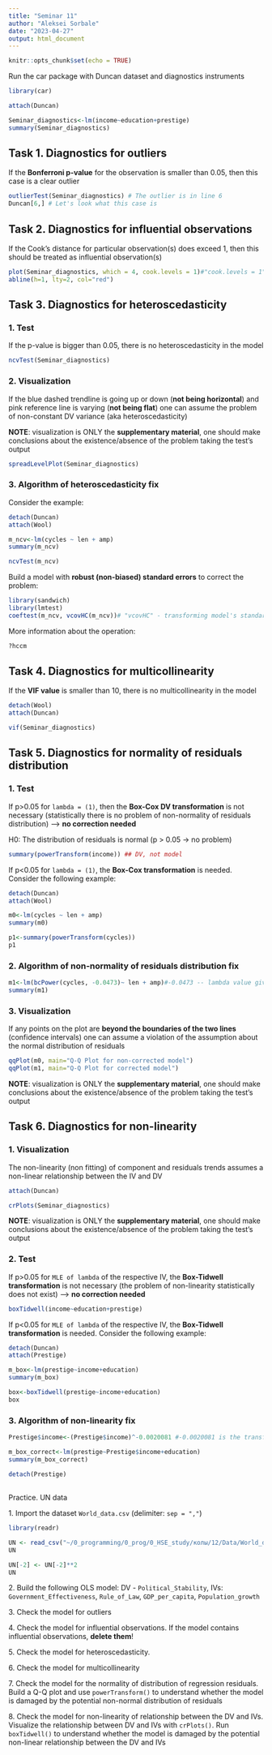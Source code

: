 ```yaml
---
title: "Seminar 11"
author: "Aleksei Sorbale"
date: "2023-04-27"
output: html_document
---
```


```r
knitr::opts_chunk$set(echo = TRUE)
```

Run the car package with Duncan dataset and diagnostics instruments

```r

library(car)
```

```r

attach(Duncan)

Seminar_diagnostics<-lm(income~education+prestige)
summary(Seminar_diagnostics)
```

## Task 1. Diagnostics for outliers

If the **Bonferroni p-value** for the observation is smaller than 0.05, then this case is a clear outlier

```r

outlierTest(Seminar_diagnostics) # The outlier is in line 6
Duncan[6,] # Let's look what this case is
```

## Task 2. Diagnostics for influential observations

If the Cook's distance for particular observation(s) does exceed 1, then this should be treated as influential observation(s)

```r

plot(Seminar_diagnostics, which = 4, cook.levels = 1)#"cook.levels = 1" - identify the default Cook's distance, "which" - number of plot in a series
abline(h=1, lty=2, col="red")

```

## Task 3. Diagnostics for heteroscedasticity

### 1. Test

If the p-value is bigger than 0.05, there is no heteroscedasticity in the model

```r

ncvTest(Seminar_diagnostics)
```

### 2. Visualization

If the blue dashed trendline is going up or down (**not being horizontal**) and pink reference line is varying (**not being flat**) one can assume the problem of non-constant DV variance (aka heteroscedasticity)

**NOTE**: visualization is ONLY the **supplementary material**, one should make conclusions about the existence/absence of the problem taking the test's output

```r

spreadLevelPlot(Seminar_diagnostics)
```

### **3. Algorithm of heteroscedasticity fix**

Consider the example:

```r

detach(Duncan)
attach(Wool)

m_ncv<-lm(cycles ~ len + amp)
summary(m_ncv)
```

```r

ncvTest(m_ncv)
```

Build a model with **robust (non-biased) standard errors** to correct the problem:

```r

library(sandwich)
library(lmtest)
coeftest(m_ncv, vcovHC(m_ncv))# "vcovHC" - transforming model's standard errors to robust ones - > correction of heteroskedasticity
```

More information about the operation:

```r

?hccm
```

## Task 4. Diagnostics for multicollinearity

If the **VIF value** is smaller than 10, there is no multicollinearity in the model

```r

detach(Wool)
attach(Duncan)

vif(Seminar_diagnostics)
```

## Task 5. Diagnostics for normality of residuals distribution

### 1. Test

If p\>0.05 for `lambda = (1)`, then the **Box-Cox DV transformation** is not necessary (statistically there is no problem of non-normality of residuals distribution) \--\> **no correction needed**

H0: The distribution of residuals is normal (p > 0.05 -> no problem)

```r

summary(powerTransform(income)) ## DV, not model
```

If p\<0.05 for `lambda = (1)`, the **Box-Cox transformation** is needed. Consider the following example:

```r

detach(Duncan)
attach(Wool)

m0<-lm(cycles ~ len + amp)
summary(m0)

p1<-summary(powerTransform(cycles))
p1
```

### **2. Algorithm of** non-normality of residuals distribution **fix**

```r

m1<-lm(bcPower(cycles, -0.0473)~ len + amp)#-0.0473 -- lambda value given by the test for the DV transformation
summary(m1)
```

### 3. Visualization 

If any points on the plot are **beyond the boundaries of the two lines** (confidence intervals) one can assume a violation of the assumption about the normal distribution of residuals

```r

qqPlot(m0, main="Q-Q Plot for non-corrected model")
qqPlot(m1, main="Q-Q Plot for corrected model")
```

**NOTE**: visualization is ONLY the **supplementary material**, one should make conclusions about the existence/absence of the problem taking the test's output

## Task 6. Diagnostics for non-linearity

### 1. Visualization 

The non-linearity (non fitting) of component and residuals trends assumes a non-linear relationship between the IV and DV

```r

attach(Duncan)

crPlots(Seminar_diagnostics)
```

**NOTE**: visualization is ONLY the **supplementary material**, one should make conclusions about the existence/absence of the problem taking the test's output

### 2. Test 

If p\>0.05 for `MLE of lambda` of the respective IV, the **Box-Tidwell transformation** is not necessary (the problem of non-linearity statistically does not exist) \--\> **no correction needed**

```r

boxTidwell(income~education+prestige)
```

If p\<0.05 for `MLE of lambda` of the respective IV, the **Box-Tidwell transformation** is needed. Consider the following example:

```r

detach(Duncan)
attach(Prestige)

m_box<-lm(prestige~income+education)
summary(m_box)

box<-boxTidwell(prestige~income+education)
box
```

### **3. Algorithm of** non-linearity **fix**

```r

Prestige$income<-(Prestige$income)^-0.0020081 #-0.0020081 is the transformation value proposed for the 'income" IV by the test

m_box_correct<-lm(prestige~Prestige$income+education)
summary(m_box_correct)
```

```r

detach(Prestige)
```

## 
Practice. UN data

1\. Import the dataset `World_data.csv` (delimiter: `sep = ","`)

```r
library(readr)
```


```r
UN <- read_csv("~/0_programming/0_prog/0_HSE_study/колы/12/Data/World_data.csv")
UN
```

```r
UN[-2] <- UN[-2]**2
UN
```

2\. Build the following OLS model: DV - `Political_Stability`, IVs: `Government_Effectiveness`, `Rule_of_Law`, `GDP_per_capita`, `Population_growth`

3\. Check the model for outliers

4\. Check the model for influential observations. If the model contains influential observations, **delete them**!

5\. Check the model for heteroscedasticity.

6\. Check the model for multicollinearity

7\. Check the model for the normality of distribution of regression residuals. Build a Q-Q plot and use `powerTransform()` to understand whether the model is damaged by the potential non-normal distribution of residuals

8\. Check the model for non-linearity of relationship between the DV and IVs. Visualize the relationship between DV and IVs with `crPlots()`. Run `boxTidwell()` to understand whether the model is damaged by the potential non-linear relationship between the DV and IVs